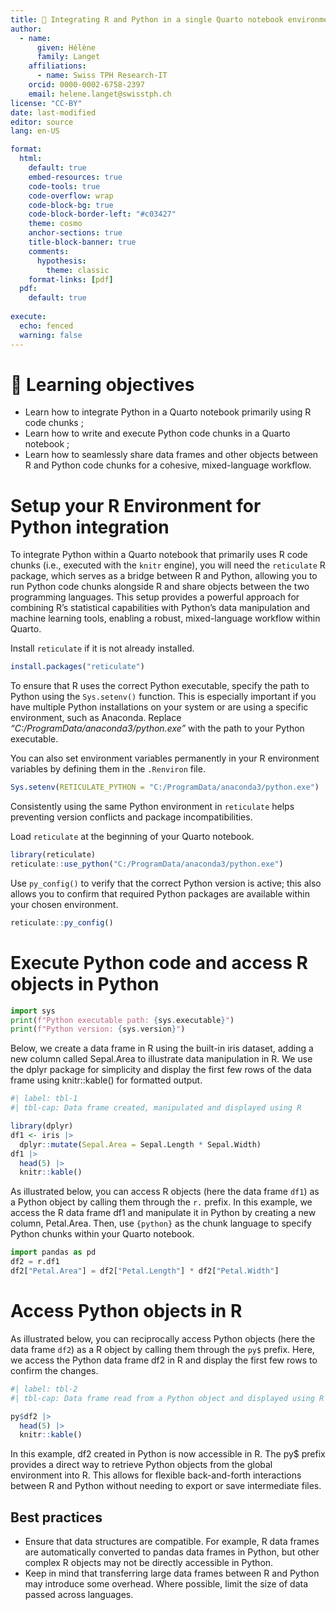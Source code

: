 ```yaml
---
title: 📘 Integrating R and Python in a single Quarto notebook environment
author:
  - name:
      given: Hélène
      family: Langet
    affiliations:
      - name: Swiss TPH Research-IT
    orcid: 0000-0002-6758-2397
    email: helene.langet@swisstph.ch
license: "CC-BY"
date: last-modified
editor: source
lang: en-US

format:
  html:
    default: true
    embed-resources: true
    code-tools: true
    code-overflow: wrap
    code-block-bg: true
    code-block-border-left: "#c03427"
    theme: cosmo
    anchor-sections: true
    title-block-banner: true
    comments:
      hypothesis: 
        theme: classic
    format-links: [pdf]
  pdf:
    default: true
    
execute:
  echo: fenced
  warning: false
---
```


# 🎯 Learning objectives

- Learn how to integrate Python in a Quarto notebook primarily using R code chunks ;
- Learn how to write and execute Python code chunks in a Quarto notebook ;
- Learn how to seamlessly share data frames and other objects between R and Python code chunks for a cohesive, mixed-language workflow.

# Setup your R Environment for Python integration

To integrate Python within a Quarto notebook that primarily uses R code chunks (i.e., executed with the `knitr` engine), you will need the `reticulate` R package, which serves as a bridge between R and Python, allowing you to run Python code chunks alongside R and share objects between the two programming languages. This setup provides a powerful approach for combining R’s statistical capabilities with Python’s data manipulation and machine learning tools, enabling a robust, mixed-language workflow within Quarto.

Install `reticulate` if it is not already installed.

```r
install.packages("reticulate")
```

To ensure that R uses the correct Python executable, specify the path to Python using the `Sys.setenv()` function. This is especially important if you have multiple Python installations on your system or are using a specific environment, such as Anaconda. Replace *"C:/ProgramData/anaconda3/python.exe"* with the path to your Python executable. 

::: callout-tip
You can also set environment variables permanently in your R environment variables by defining them in the `.Renviron` file.
:::

```r
Sys.setenv(RETICULATE_PYTHON = "C:/ProgramData/anaconda3/python.exe")
```

::: callout-important
Consistently using the same Python environment in `reticulate` helps preventing version conflicts and package incompatibilities.
:::

Load `reticulate` at the beginning of your Quarto notebook.

```r
library(reticulate)
reticulate::use_python("C:/ProgramData/anaconda3/python.exe")
```

Use `py_config()` to verify that the correct Python version is active; this also allows you to confirm that required Python packages are available within your chosen environment.

```r
reticulate::py_config()
```

# Execute Python code and access R objects in Python

```python
import sys
print(f"Python executable path: {sys.executable}")
print(f"Python version: {sys.version}")
```

Below, we create a data frame in R using the built-in iris dataset, adding a new column called Sepal.Area to illustrate data manipulation in R. We use the dplyr package for simplicity and display the first few rows of the data frame using knitr::kable() for formatted output.

```r
#| label: tbl-1
#| tbl-cap: Data frame created, manipulated and displayed using R

library(dplyr)
df1 <- iris |>
  dplyr::mutate(Sepal.Area = Sepal.Length * Sepal.Width)
df1 |>
  head(5) |>
  knitr::kable()
```

As illustrated below, you can access R objects (here the data frame `df1`) as a Python object by calling them through the `r.` prefix. In this example, we access the R data frame df1 and manipulate it in Python by creating a new column, Petal.Area. Then, use `{python}` as the chunk language to specify Python chunks within your Quarto notebook.

```python
import pandas as pd
df2 = r.df1
df2["Petal.Area"] = df2["Petal.Length"] * df2["Petal.Width"]
```

# Access Python objects in R

As illustrated below, you can reciprocally access Python objects (here the data frame `df2`) as a R object by calling them through the `py$` prefix. Here, we access the Python data frame df2 in R and display the first few rows to confirm the changes.

```r
#| label: tbl-2
#| tbl-cap: Data frame read from a Python object and displayed using R

py$df2 |>
  head(5) |>
  knitr::kable()
```

In this example, df2 created in Python is now accessible in R. The py$ prefix provides a direct way to retrieve Python objects from the global environment into R. This allows for flexible back-and-forth interactions between R and Python without needing to export or save intermediate files.

## Best practices

* Ensure that data structures are compatible. For example, R data frames are automatically converted to pandas data frames in Python, but other complex R objects may not be directly accessible in Python.
* Keep in mind that transferring large data frames between R and Python may introduce some overhead. Where possible, limit the size of data passed across languages.